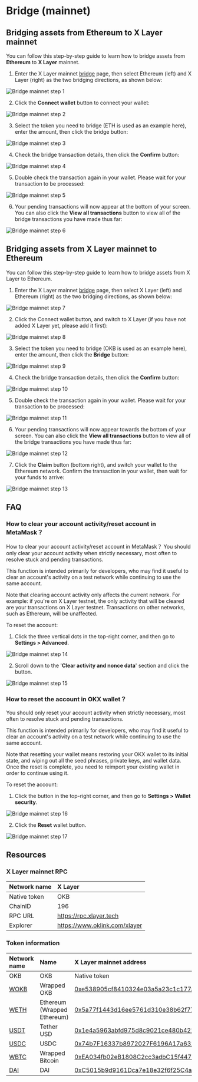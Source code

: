 # Bridge (mainnet)

## Bridging assets from Ethereum to X Layer mainnet

You can follow this step-by-step guide to learn how to bridge assets from **Ethereum** to **X Layer** mainnet.
1. Enter the X Layer mainnet [bridge](https://www.okx.com/xlayer/bridge "mainnet bridge") page, then select Ethereum (left) and X Layer (right) as the two bridging directions, as shown below:

![Bridge mainnet step 1](./img/bridge-mainnet-guide-1.png)

2. Click the **Connect wallet** button to connect your wallet:

![Bridge mainnet step 2](./img/bridge-mainnet-guide-2.png)

3. Select the token you need to bridge (ETH is used as an example here), enter the amount, then click the bridge button:

![Bridge mainnet step 3](./img/bridge-mainnet-guide-3.png)

4. Check the bridge transaction details, then click the **Confirm** button:

![Bridge mainnet step 4](./img/bridge-mainnet-guide-4.png)

5. Double check the transaction again in your wallet. Please wait for your transaction to be processed:

![Bridge mainnet step 5](./img/bridge-mainnet-guide-5.png)

6. Your pending transactions will now appear at the bottom of your screen. You can also click the **View all transactions** button to view all of the bridge transactions you have made thus far:

![Bridge mainnet step 6](./img/bridge-mainnet-guide-6.png)

## Bridging assets from X Layer mainnet to Ethereum

You can follow this step-by-step guide to learn how to bridge assets from X Layer to Ethereum.

1. Enter the X Layer mainnet [bridge](https://www.okx.com/xlayer/bridge "mainnet bridge") page, then select X Layer (left) and Ethereum (right) as the two bridging directions, as shown below:

![Bridge mainnet step 7](./img/bridge-mainnet-guide-7.png)

2. Click the Connect wallet button, and switch to X Layer (if you have not added X Layer yet, please add it first):

![Bridge mainnet step 8](./img/bridge-mainnet-guide-8.png)

3. Select the token you need to bridge (OKB is used as an example here), enter the amount, then click the **Bridge** button:

![Bridge mainnet step 9](./img/bridge-mainnet-guide-9.png)

4. Check the bridge transaction details, then click the **Confirm** button:

![Bridge mainnet step 10](./img/bridge-mainnet-guide-10.png)

5. Double check the transaction again in your wallet. Please wait for your transaction to be processed:

![Bridge mainnet step 11](./img/bridge-mainnet-guide-11.png)

6. Your pending transactions will now appear towards the bottom of your screen. You can also click the **View all transactions** button to view all of the bridge transactions you have made thus far:

![Bridge mainnet step 12](./img/bridge-mainnet-guide-12.png)

7. Click the **Claim** button (bottom right), and switch your wallet to the Ethereum network. Confirm the transaction in your wallet, then wait for your funds to arrive:

![Bridge mainnet step 13](./img/bridge-mainnet-guide-13.png)

## FAQ

### How to clear your account activity/reset account in MetaMask？
How to clear your account activity/reset account in MetaMask？
You should only clear your account activity when strictly necessary, most often to resolve stuck and pending transactions. 

This function is intended primarily for developers, who may find it useful to clear an account's activity on a test network while continuing to use the same account. 

Note that clearing account activity only affects the current network. For example: if you're on X Layer testnet, the only activity that will be cleared are your transactions on X Layer testnet. Transactions on other networks, such as Ethereum, will be unaffected.

To reset the account:

1. Click the three vertical dots in the top-right corner, and then go to **Settings > Advanced**.

![Bridge mainnet step 14](./img/bridge-mainnet-guide-14.png)

2. Scroll down to the '**Clear activity and nonce data**' section and click the button.

![Bridge mainnet step 15](./img/bridge-mainnet-guide-15.png)

### How to reset the account in OKX wallet？

You should only reset your account activity when strictly necessary, most often to resolve stuck and pending transactions.

This function is intended primarily for developers, who may find it useful to clear an account's activity on a test network while continuing to use the same account. 

Note that resetting your wallet means restoring your OKX wallet to its initial state, and wiping out all the seed phrases, private keys, and wallet data. Once the reset is complete, you need to reimport your existing wallet in order to continue using it.

To reset the account:

1. Click the button in the top-right corner, and then go to **Settings > Wallet security**.

![Bridge mainnet step 16](./img/bridge-mainnet-guide-16.png)

2. Click the **Reset** wallet button.

![Bridge mainnet step 17](./img/bridge-mainnet-guide-17.png)

## Resources

### X Layer mainnet RPC

|Network name|X Layer|
|:----|:----|
|Native token|OKB|
|ChainID|196|
|RPC URL|https://rpc.xlayer.tech|
|Explorer|https://www.oklink.com/xlayer|

### Token information

|Network name|Name|X Layer mainnet address|
|:----|:----|:----|
|OKB|OKB|Native token|
|[WOKB](https://www.okx.com/explorer/xlayer/address/0xe538905cf8410324e03a5a23c1c177a474d59b2b "WOKB")|Wrapped OKB|[0xe538905cf8410324e03a5a23c1c177a474d59b2](https://www.okx.com/explorer/xlayer/address/0xe538905cf8410324e03a5a23c1c177a474d59b2b "0xe538905cf8410324e03a5a23c1c177a474d59b2b")|
|[WETH](https://www.okx.com/explorer/xlayer/token/0x5a77f1443d16ee5761d310e38b62f77f726bc71c "WETH")|Ethereum (Wrapped Ethereum)|[0x5a77f1443d16ee5761d310e38b62f77f726bc71c](https://www.okx.com/explorer/xlayer/address/0x5a77f1443d16ee5761d310e38b62f77f726bc71c "0x5a77f1443d16ee5761d310e38b62f77f726bc71c")|
|[USDT](https://www.okx.com/explorer/xlayer/address/0x1e4a5963abfd975d8c9021ce480b42188849d41d "USDT")|Tether USD|[0x1e4a5963abfd975d8c9021ce480b42188849d41d](https://www.okx.com/explorer/xlayer/address/0x1e4a5963abfd975d8c9021ce480b42188849d41d "0x1e4a5963abfd975d8c9021ce480b42188849d41d")|
|[USDC](https://www.okx.com/explorer/xlayer/address/0x74b7f16337b8972027f6196a17a631ac6de26d22 "USDC")|USDC|[0x74b7F16337b8972027F6196A17a631aC6dE26d22](https://www.okx.com/explorer/xlayer/address/0x74b7f16337b8972027f6196a17a631ac6de26d22 "0x74b7F16337b8972027F6196A17a631aC6dE26d22")|
|[WBTC](https://www.okx.com/explorer/xlayer/address/0xea034fb02eb1808c2cc3adbc15f447b93cbe08e1 "WBTC")|Wrapped Bitcoin|[0xEA034fb02eB1808C2cc3adbC15f447B93CbE08e1](https://www.okx.com/explorer/xlayer/address/0xea034fb02eb1808c2cc3adbc15f447b93cbe08e1 "0xEA034fb02eB1808C2cc3adbC15f447B93CbE08e1")|
|[DAI](https://www.okx.com/explorer/xlayer/address/0xc5015b9d9161dca7e18e32f6f25c4ad850731fd4 "DAI")|DAI|[0xC5015b9d9161Dca7e18e32f6f25C4aD850731Fd4](https://www.okx.com/explorer/xlayer/address/0xc5015b9d9161dca7e18e32f6f25c4ad850731fd4)